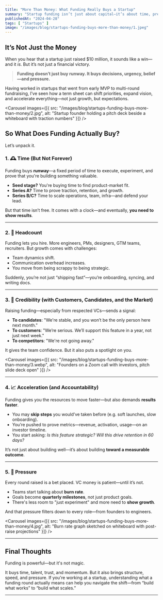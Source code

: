 ```yaml
---
title: "More Than Money: What Funding Really Buys a Startup"
summary: "Startup funding isn’t just about capital—it’s about time, pressure, validation, and new expectations. Here's what a raise really unlocks (and demands)."
publishedAt: "2024-04-28"
tags: [ "Startups" ]
image: "/images/blog/startups-funding-buys-more-than-money/1.jpeg"
---
```


## It’s Not Just the Money

When you hear that a startup just raised $10 million, it sounds like a win—and it *is*. But it’s not just a financial victory.

> **Funding doesn’t just buy runway. It buys decisions, urgency, belief—and pressure.**

Having worked in startups that went from early MVP to multi-round fundraising, I’ve seen how a term sheet can shift priorities, expand vision, and accelerate everything—not just growth, but expectations.

<Carousel
  images={[{ src: "/images/blog/startups-funding-buys-more-than-money/2.jpg", alt: "Startup founder holding a pitch deck beside a whiteboard with traction numbers" }]}
/>

## So What Does Funding Actually Buy?

Let’s unpack it.

### 1. 🕰️ Time (But Not Forever)

Funding buys **runway**—a fixed period of time to execute, experiment, and prove that you're building something valuable.

- **Seed stage?** You're buying time to find product-market fit.
- **Series A?** Time to prove traction, retention, and growth.
- **Series B/C?** Time to scale operations, team, infra—and defend your lead.

But that time isn’t free. It comes with a clock—and eventually, **you need to show results**.

---

### 2. 👥 Headcount

Funding lets you hire. More engineers, PMs, designers, GTM teams, recruiters. But growth comes with challenges:

- Team dynamics shift.
- Communication overhead increases.
- You move from being scrappy to being strategic.

Suddenly, you’re not just “shipping fast”—you’re onboarding, syncing, and writing docs.

---

### 3. 🧠 Credibility (with Customers, Candidates, and the Market)

Raising funding—especially from respected VCs—sends a signal:

- **To candidates**: "We're stable, and you won’t be the only person here next month."
- **To customers**: "We’re serious. We’ll support this feature in a year, not just next week."
- **To competitors**: "We're not going away."

It gives the team confidence. But it also puts a spotlight on you.

<Carousel
  images={[{ src: "/images/blog/startups-funding-buys-more-than-money/3.webp", alt: "Founders on a Zoom call with investors, pitch slide deck open" }]}
/>

---

### 4. 📈 Acceleration (and Accountability)

Funding gives you the resources to move faster—but also demands **results faster**.

- You may **skip steps** you would’ve taken before (e.g. soft launches, slow onboarding).
- You’re pushed to prove metrics—revenue, activation, usage—on an investor timeline.
- You start asking: *Is this feature strategic?* *Will this drive retention in 60 days?*

It’s not just about building well—it’s about building **toward a measurable outcome**.

---

### 5. 🧨 Pressure

Every round raised is a bet placed. VC money is patient—until it’s not.

- Teams start talking about **burn rate**.
- Goals become **quarterly milestones**, not just product goals.
- There's less room to "just experiment" and more need to **show growth**.

And that pressure filters down to every role—from founders to engineers.

<Carousel
  images={[{ src: "/images/blog/startups-funding-buys-more-than-money/4.jpg", alt: "Burn rate graph sketched on whiteboard with post-raise projections" }]}
/>

---

## Final Thoughts

Funding is powerful—but it's not magic.

It buys time, talent, trust, and momentum. But it also brings structure, speed, and pressure. If you're working at a startup, understanding what a funding round actually means can help you navigate the shift—from “build what works” to “build what scales.”

---
